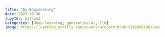 ```yaml
---
title: "Ai Engineering"
date: 2025-10-30
jupyter: python3
categories: [deep-learning, generative-ai, llm]
image: https://learning.oreilly.com/covers/urn:orm:book:9781098166298/400w/
---
```


